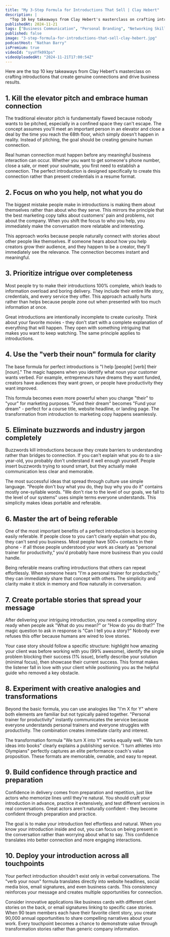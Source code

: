 ```yaml
---
title: "My 3-Step Formula for Introductions That Sell | Clay Hebert"
description: |
  "Top 10 key takeaways from Clay Hebert's masterclass on crafting introductions that create genuine connections and drive business results."
publishedAt: 2024-11-21
tags: ["Business Communication", "Personal Branding", "Networking Skills"]
published: false
image: "3-step-formula-for-introductions-that-sell-clay-hebert.jpg"
podcastHost: "Nathan Barry"
isPremium: true
videoId: "syuYfk093ps"
videoUploadedAt: "2024-11-21T17:00:54Z"
---
```



<PodcastSummaryPageLayout frontmatter={frontmatter}>
Here are the top 10 key takeaways from Clay Hebert's masterclass on crafting introductions that create genuine connections and drive business results.

## 1. Kill the elevator pitch and embrace human connection

The traditional elevator pitch is fundamentally flawed because nobody wants to be pitched, especially in a confined space they can't escape. The concept assumes you'll meet an important person in an elevator and close a deal by the time you reach the 68th floor, which simply doesn't happen in reality. Instead of pitching, the goal should be creating genuine human connection.

Real human connection must happen before any meaningful business interaction can occur. Whether you want to get someone's phone number, close a sale, or meet your soulmate, you first need to establish a connection. The perfect introduction is designed specifically to create this connection rather than present credentials in a resume format.

## 2. Focus on who you help, not what you do

The biggest mistake people make in introductions is making them about themselves rather than about who they serve. This mirrors the principle that the best marketing copy talks about customers' pain and problems, not about the company. When you shift the focus to who you help, you immediately make the conversation more relatable and interesting.

This approach works because people naturally connect with stories about other people like themselves. If someone hears about how you help creators grow their audience, and they happen to be a creator, they'll immediately see the relevance. The connection becomes instant and meaningful.

## 3. Prioritize intrigue over completeness

Most people try to make their introductions 100% complete, which leads to information overload and boring delivery. They include their entire life story, credentials, and every service they offer. This approach actually hurts rather than helps because people zone out when presented with too much information at once.

Great introductions are intentionally incomplete to create curiosity. Think about your favorite movies - they don't start with a complete explanation of everything that will happen. They open with something intriguing that makes you want to keep watching. The same principle applies to introductions.

## 4. Use the "verb their noun" formula for clarity

The base formula for perfect introductions is "I help [people] [verb] their [noun]." The magic happens when you identify what noun your customer wants verbed. For example, entrepreneurs have dreams they want funded, creators have audiences they want grown, or people have productivity they want improved.

This formula becomes even more powerful when you change "their" to "your" for marketing purposes. "Fund their dream" becomes "Fund your dream" - perfect for a course title, website headline, or landing page. The transformation from introduction to marketing copy happens seamlessly.

## 5. Eliminate buzzwords and industry jargon completely

Buzzwords kill introductions because they create barriers to understanding rather than bridges to connection. If you can't explain what you do to a six-year-old, you probably don't understand it well enough yourself. People insert buzzwords trying to sound smart, but they actually make communication less clear and memorable.

The most successful ideas that spread through culture use simple language. "People don't buy what you do, they buy why you do it" contains mostly one-syllable words. "We don't rise to the level of our goals, we fall to the level of our systems" uses simple terms everyone understands. This simplicity makes ideas portable and referable.

## 6. Master the art of being referable

One of the most important benefits of a perfect introduction is becoming easily referable. If people close to you can't clearly explain what you do, they can't send you business. Most people have 500+ contacts in their phone - if all those people understood your work as clearly as "personal trainer for productivity," you'd probably have more business than you could handle.

Being referable means crafting introductions that others can repeat effortlessly. When someone hears "I'm a personal trainer for productivity," they can immediately share that concept with others. The simplicity and clarity make it stick in memory and flow naturally in conversation.

## 7. Create portable stories that spread your message

After delivering your intriguing introduction, you need a compelling story ready when people ask "What do you mean?" or "How do you do that?" The magic question to ask in response is "Can I tell you a story?" Nobody ever refuses this offer because humans are wired to love stories.

Your case story should follow a specific structure: highlight how amazing your client was before working with you (99% awesome), identify the single problem blocking their success (1% issue), briefly describe your solution (minimal focus), then showcase their current success. This format makes the listener fall in love with your client while positioning you as the helpful guide who removed a key obstacle.

## 8. Experiment with creative analogies and transformations

Beyond the basic formula, you can use analogies like "I'm X for Y" where both elements are familiar but not typically paired together. "Personal trainer for productivity" instantly communicates the service because everyone understands personal trainers and everyone struggles with productivity. The combination creates immediate clarity and interest.

The transformation formula "We turn X into Y" works equally well. "We turn ideas into books" clearly explains a publishing service. "I turn athletes into Olympians" perfectly captures an elite performance coach's value proposition. These formats are memorable, ownable, and easy to repeat.

## 9. Build confidence through practice and preparation

Confidence in delivery comes from preparation and repetition, just like actors who memorize lines until they're natural. You should craft your introduction in advance, practice it extensively, and test different versions in real conversations. Great actors aren't naturally confident - they become confident through preparation and practice.

The goal is to make your introduction feel effortless and natural. When you know your introduction inside and out, you can focus on being present in the conversation rather than worrying about what to say. This confidence translates into better connection and more engaging interactions.

## 10. Deploy your introduction across all touchpoints

Your perfect introduction shouldn't exist only in verbal conversations. The "verb your noun" formula translates directly into website headlines, social media bios, email signatures, and even business cards. This consistency reinforces your message and creates multiple opportunities for connection.

Consider innovative applications like business cards with different client stories on the back, or email signatures linking to specific case stories. When 90 team members each have their favorite client story, you create 90,000 annual opportunities to share compelling narratives about your work. Every touchpoint becomes a chance to demonstrate value through transformation stories rather than generic company information.

</PodcastSummaryPageLayout>

